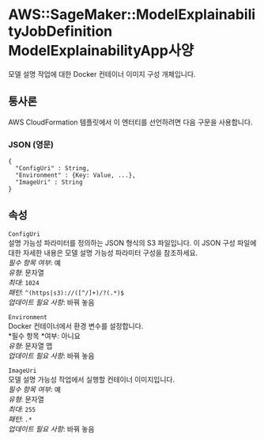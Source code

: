 # AWS::SageMaker::ModelExplainabilityJobDefinition ModelExplainabilityApp사양

모델 설명 작업에 대한 Docker 컨테이너 이미지 구성 개체입니다.

## 통사론

AWS CloudFormation 템플릿에서 이 엔터티를 선언하려면 다음 구문을 사용합니다.

### JSON (영문)

```
{
  "ConfigUri" : String,
  "Environment" : {Key: Value, ...},
  "ImageUri" : String
}
```

## 속성

`ConfigUri`  
설명 가능성 파라미터를 정의하는 JSON 형식의 S3 파일입니다. 이 JSON 구성 파일에 대한 자세한 내용은 모델 설명 가능성 파라미터 구성을 참조하세요.  
_필수 항목 여부_: 예  
_유형_: 문자열  
_최대_: `1024`  
_패턴_: `^(https|s3)://([^/]+)/?(.*)$`  
_업데이트 필요 사항_: 바꿔 놓음

`Environment`  
Docker 컨테이너에서 환경 변수를 설정합니다.  
*필수 항목 *여부: 아니요  
_유형_: 문자열 맵  
_업데이트 필요 사항_: 바꿔 놓음

`ImageUri`  
모델 설명 가능성 작업에서 실행할 컨테이너 이미지입니다.  
_필수 항목 여부_: 예  
_유형_: 문자열  
_최대_: `255`  
_패턴_: `.*`  
_업데이트 필요 사항_: 바꿔 놓음
